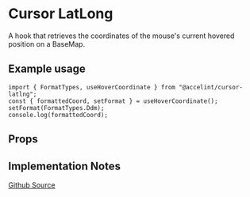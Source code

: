 

<Meta of={CursorLatlngStories} />

# Cursor LatLong
A hook that retrieves the coordinates of the mouse's current hovered position on a BaseMap.

## Example usage
```tsx
import { FormatTypes, useHoverCoordinate } from "@accelint/cursor-latlng";
const { formattedCoord, setFormat } = useHoverCoordinate();
setFormat(FormatTypes.Ddm);
console.log(formattedCoord);
```

## Props

## Implementation Notes

[Github Source](https://github.com/gohypergiant/standard-toolkit)
